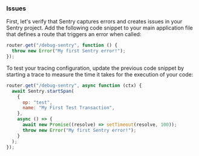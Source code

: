 ### Issues

First, let's verify that Sentry captures errors and creates issues in your Sentry project. Add the following code snippet to your main application file that defines a route that triggers an error when called:

```javascript
router.get("/debug-sentry", function () {
  throw new Error("My first Sentry error!");
});
```

<OnboardingOption optionId="performance">

To test your tracing configuration, update the previous code snippet by starting a trace to measure the time it takes for the execution of your code:

```javascript
router.get("/debug-sentry", async function (ctx) {
  await Sentry.startSpan(
    {
      op: "test",
      name: "My First Test Transaction",
    },
    async () => {
      await new Promise((resolve) => setTimeout(resolve, 100));
      throw new Error("My first Sentry error!");
    }
  );
});
```

</OnboardingOption>

